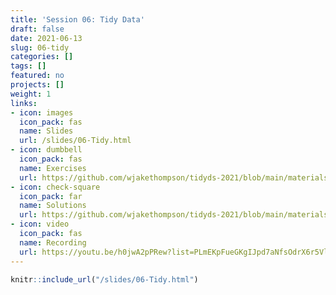 ```yaml
---
title: 'Session 06: Tidy Data'
draft: false
date: 2021-06-13
slug: 06-tidy
categories: []
tags: []
featured: no
projects: []
weight: 1
links:
- icon: images
  icon_pack: fas
  name: Slides
  url: /slides/06-Tidy.html
- icon: dumbbell
  icon_pack: fas
  name: Exercises
  url: https://github.com/wjakethompson/tidyds-2021/blob/main/materials/exercises/06-tidy.Rmd
- icon: check-square
  icon_pack: far
  name: Solutions
  url: https://github.com/wjakethompson/tidyds-2021/blob/main/materials/solutions/06-tidy-solutions.Rmd
- icon: video
  icon_pack: fas
  name: Recording
  url: https://youtu.be/h0jwA2pPRew?list=PLmEKpFueGKgIJpd7aNfsOdrX6r5VlsVpn&t=13332
---
```


```r
knitr::include_url("/slides/06-Tidy.html")
```
